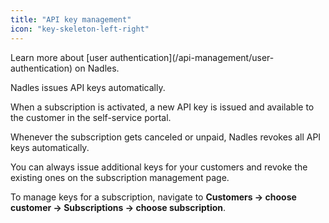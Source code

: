 ```yaml
---
title: "API key management"
icon: "key-skeleton-left-right"
---
```


<Tip>
Learn more about [user authentication](/api-management/user-authentication) on Nadles.
</Tip>

Nadles issues API keys automatically.

When a subscription is activated, a new API key is issued and available to the customer in the self-service portal.

Whenever the subscription gets canceled or unpaid, Nadles revokes all API keys automatically.

You can always issue additional keys for your customers and revoke the existing ones on the subscription management page.

To manage keys for a subscription, navigate to **Customers → choose customer → Subscriptions → choose subscription**.

